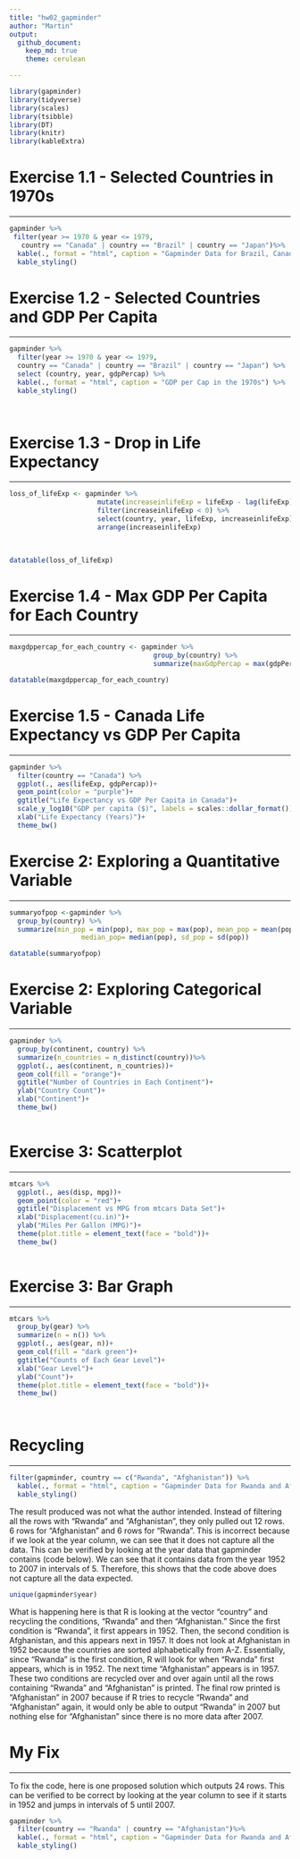 ```yaml
---
title: "hw02_gapminder"
author: "Martin"
output: 
  github_document:
    keep_md: true 
    theme: cerulean

---
```


```r
library(gapminder)
library(tidyverse)
library(scales)
library(tsibble)
library(DT)
library(knitr)
library(kableExtra)


```

# Exercise 1.1 - Selected Countries in 1970s

-------------------------------------------------

```r
gapminder %>%
 filter(year >= 1970 & year <= 1979, 
   country == "Canada" | country == "Brazil" | country == "Japan")%>%
  kable(., format = "html", caption = "Gapminder Data for Brazil, Canada, and Japan")%>%
  kable_styling()

```

# Exercise 1.2 - Selected Countries and GDP Per Capita

-------------------------------------------------

```r
gapminder %>%
  filter(year >= 1970 & year <= 1979, 
  country == "Canada" | country == "Brazil" | country == "Japan") %>%
  select (country, year, gdpPercap) %>%
  kable(., format = "html", caption = "GDP per Cap in the 1970s") %>%
  kable_styling()

  

```

# Exercise 1.3 - Drop in Life Expectancy

-------------------------------------------------

```r
loss_of_lifeExp <- gapminder %>%
                      mutate(increaseinlifeExp = lifeExp - lag(lifeExp)) %>%
                      filter(increaseinlifeExp < 0) %>%
                      select(country, year, lifeExp, increaseinlifeExp)%>%
                      arrange(increaseinlifeExp)
                      
        

datatable(loss_of_lifeExp)

```

# Exercise 1.4 - Max GDP Per Capita for Each Country

-------------------------------------------------

```r
maxgdppercap_for_each_country <- gapminder %>% 
                                    group_by(country) %>%
                                    summarize(maxGdpPercap = max(gdpPercap))

datatable(maxgdppercap_for_each_country)
```


# Exercise 1.5 - Canada Life Expectancy vs GDP Per Capita

-------------------------------------------------

```r
gapminder %>%
  filter(country == "Canada") %>%
  ggplot(., aes(lifeExp, gdpPercap))+
  geom_point(color = "purple")+
  ggtitle("Life Expectancy vs GDP Per Capita in Canada")+
  scale_y_log10("GDP per capita ($)", labels = scales::dollar_format())+
  xlab("Life Expectancy (Years)")+
  theme_bw()
```

# Exercise 2: Exploring a Quantitative Variable

-------------------------------------------------

```r
summaryofpop <-gapminder %>%
  group_by(country) %>%
  summarize(min_pop = min(pop), max_pop = max(pop), mean_pop = mean(pop), 
                  median_pop= median(pop), sd_pop = sd(pop))

datatable(summaryofpop)
```

# Exercise 2: Exploring Categorical Variable

-------------------------------------------------

```r

gapminder %>%
  group_by(continent, country) %>%
  summarize(n_countries = n_distinct(country))%>%
  ggplot(., aes(continent, n_countries))+
  geom_col(fill = "orange")+
  ggtitle("Number of Countries in Each Continent")+
  ylab("Country Count")+
  xlab("Continent")+
  theme_bw()
  
```


# Exercise 3: Scatterplot

-------------------------------------------------

```r
mtcars %>%
  ggplot(., aes(disp, mpg))+
  geom_point(color = "red")+
  ggtitle("Displacement vs MPG from mtcars Data Set")+
  xlab("Displacement(cu.in)")+
  ylab("Miles Per Gallon (MPG)")+
  theme(plot.title = element_text(face = "bold"))+
  theme_bw()
  

```


# Exercise 3: Bar Graph

-------------------------------------------------

```r
mtcars %>%
  group_by(gear) %>%
  summarize(n = n()) %>%
  ggplot(., aes(gear, n))+
  geom_col(fill = "dark green")+
  ggtitle("Counts of Each Gear Level")+
  xlab("Gear Level")+
  ylab("Count")+
  theme(plot.title = element_text(face = "bold"))+
  theme_bw()

  
```


# Recycling

-------------------------------------------------

```r
filter(gapminder, country == c("Rwanda", "Afghanistan")) %>%
  kable(., format = "html", caption = "Gapminder Data for Rwanda and Afghanistan")%>%
  kable_styling()
```

The result produced was not what the author intended. Instead of filtering all the rows with "Rwanda" and "Afghanistan", they only pulled out 12 rows. 6 rows for "Afghanistan" and 6 rows for "Rwanda". This is incorrect because if we look at the year column, we can see that it does not capture all the data. This can be verified by looking at the year data that gapminder contains (code below). We can see that it contains data from the year 1952 to 2007 in intervals of 5. Therefore, this shows that the code above does not capture all the data expected.

```r
unique(gapminder$year)
```

What is happening here is that R is looking at the vector "country" and recycling the conditions, "Rwanda" and then "Afghanistan." Since the first condition is "Rwanda", it first appears in 1952. Then, the second condition is Afghanistan, and this appears next in 1957. It does not look at Afghanistan in 1952 because the countries are sorted alphabetically from A-Z. Essentially, since "Rwanda" is the first condition, R will look for when "Rwanda" first appears, which is in 1952. The next time "Afghanistan" appears is in 1957. These two conditions are recycled over and over again until all the rows containing "Rwanda" and "Afghanistan" is printed. The final row printed is "Afghanistan" in 2007 because if R tries to recycle "Rwanda" and "Afghanistan" again, it would only be able to output "Rwanda" in 2007 but nothing else for "Afghanistan" since there is no more data after 2007. 



# My Fix 

----------------------

To fix the code, here is one proposed solution which outputs 24 rows. This can be verified to be correct by looking at the year column to see if it starts in 1952 and jumps in intervals of 5 until 2007. 
```r
gapminder %>%
  filter(country == "Rwanda" | country == "Afghanistan")%>%
  kable(., format = "html", caption = "Gapminder Data for Rwanda and Afghanistan")%>%
  kable_styling()
```

